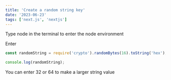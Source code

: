 ---
title: 'Create a random string key'
date: '2023-06-23'
tags: ['next.js', 'nextjs']
---

Type node in the terminal to enter the node environment

Enter

```js
const randomString = require('crypto').randomBytes(16).toString('hex');

console.log(randomString);
```

You can enter 32 or 64 to make a larger string value
